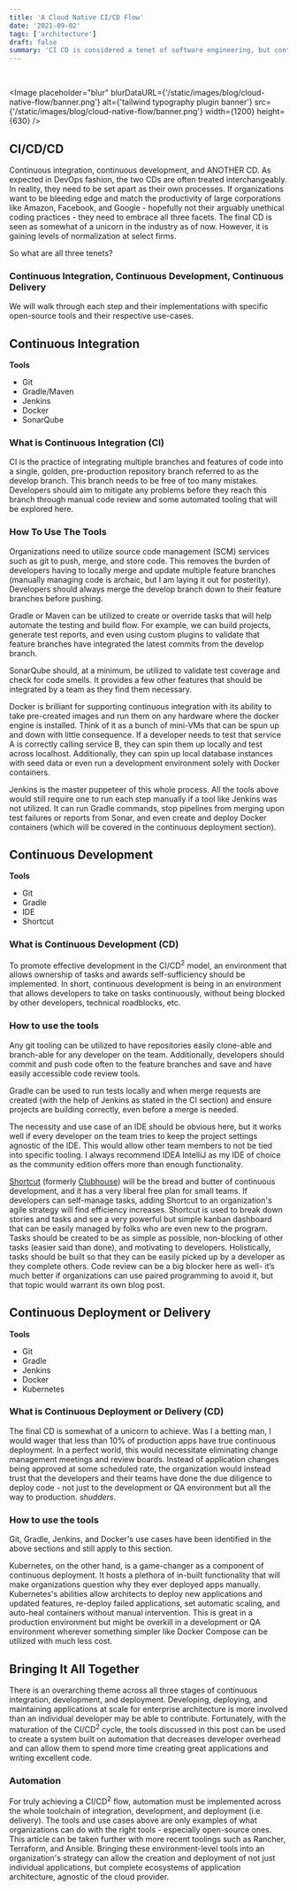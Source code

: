 ```yaml
---
title: 'A Cloud Native CI/CD Flow'
date: '2021-09-02'
tags: ['architecture']
draft: false
summary: 'CI CD is considered a tenet of software engineering, but continuous deployment is often ignored. Combined with the power of cloud native architecture, we examine tooling to achieve CI CD CD.'
---
```


<head>
  <title>
    Cloud Native Continuous Integration, Continuous Development, and Continuous Deployment
  </title>
  <link rel="canonical" href="https://www.bundleapps.io/blog/cloud-native-flow" />
</head>

<Callout
  text="This article was originally published on"
  linkText="bundleapps.io"
  link="https://www.bundleapps.io/blog/cloud-native-flow"
/>

<br />

<Image
  placeholder="blur"
  blurDataURL={'/static/images/blog/cloud-native-flow/banner.png'}
  alt={'tailwind typography plugin banner'}
  src={'/static/images/blog/cloud-native-flow/banner.png'}
  width={1200}
  height={630}
/>

## CI/CD/CD

Continuous integration, continuous development, and ANOTHER CD. As expected in DevOps fashion, the two CDs are often treated interchangeably. In reality, they need to be set apart as their own processes. If organizations want to be bleeding edge and match the productivity of large corporations like Amazon, Facebook, and Google - hopefully not their arguably unethical coding practices - they need to embrace all three facets. The final CD is seen as somewhat of a unicorn in the industry as of now. However, it is gaining levels of normalization at select firms.

So what are all three tenets?

### Continuous Integration, Continuous Development, Continuous Delivery

We will walk through each step and their implementations with specific open-source tools and their respective use-cases.

## Continuous Integration

**Tools**

- Git
- Gradle/Maven
- Jenkins
- Docker
- SonarQube

### What is Continuous Integration (CI)

CI is the practice of integrating multiple branches and features of code into a single, golden, pre-production repository branch referred to as the develop branch. This branch needs to be free of too many mistakes. Developers should aim to mitigate any problems before they reach this branch through manual code review and some automated tooling that will be explored here.

### How To Use The Tools

Organizations need to utilize source code management (SCM) services such as git to push, merge, and store code. This removes the burden of developers having to locally merge and update multiple feature branches (manually managing code is archaic, but I am laying it out for posterity). Developers should always merge the develop branch down to their feature branches before pushing.

Gradle or Maven can be utilized to create or override tasks that will help automate the testing and build flow. For example, we can build projects, generate test reports, and even using custom plugins to validate that feature branches have integrated the latest commits from the develop branch.

SonarQube should, at a minimum, be utilized to validate test coverage and check for code smells. It provides a few other features that should be integrated by a team as they find them necessary.

Docker is brilliant for supporting continuous integration with its ability to take pre-created images and run them on any hardware where the docker engine is installed. Think of it as a bunch of mini-VMs that can be spun up and down with little consequence. If a developer needs to test that service A is correctly calling service B, they can spin them up locally and test across localhost. Additionally, they can spin up local database instances with seed data or even run a development environment solely with Docker containers.

Jenkins is the master puppeteer of this whole process. All the tools above would still require one to run each step manually if a tool like Jenkins was not utilized. It can run Gradle commands, stop pipelines from merging upon test failures or reports from Sonar, and even create and deploy Docker containers (which will be covered in the continuous deployment section).

## Continuous Development

**Tools**

- Git
- Gradle
- IDE
- Shortcut

### What is Continuous Development (CD)

To promote effective development in the CI/CD<sup>2</sup> model, an environment that allows ownership of tasks and awards self-sufficiency should be implemented. In short, continuous development is being in an environment that allows developers to take on tasks continuously, without being blocked by other developers, technical roadblocks, etc.

### How to use the tools

Any git tooling can be utilized to have repositories easily clone-able and branch-able for any developer on the team. Additionally, developers should commit and push code often to the feature branches and save and have easily accessible code review tools.

Gradle can be used to run tests locally and when merge requests are created (with the help of Jenkins as stated in the CI section) and ensure projects are building correctly, even before a merge is needed.

The necessity and use case of an IDE should be obvious here, but it works well if every developer on the team tries to keep the project settings agnostic of the IDE. This would allow other team members to not be tied into specific tooling. I always recommend IDEA IntelliJ as my IDE of choice as the community edition offers more than enough functionality.

[Shortcut](http://shortcut.com/) (formerly [Clubhouse](http://clubhouse.io/)) will be the bread and butter of continuous development, and it has a very liberal free plan for small teams. If developers can self-manage tasks, adding Shortcut to an organization's agile strategy will find efficiency increases. Shortcut is used to break down stories and tasks and see a very powerful but simple kanban dashboard that can be easily managed by folks who are even new to the program. Tasks should be created to be as simple as possible, non-blocking of other tasks (easier said than done), and motivating to developers. Holistically, tasks should be built so that they can be easily picked up by a developer as they complete others. Code review can be a big blocker here as well- it’s much better if organizations can use paired programming to avoid it, but that topic would warrant its own blog post.

## Continuous Deployment or Delivery

**Tools**

- Git
- Gradle
- Jenkins
- Docker
- Kubernetes

### What is Continuous Deployment or Delivery (CD)

The final CD is somewhat of a unicorn to achieve. Was I a betting man, I would wager that less than 10% of production apps have true continuous deployment. In a perfect world, this would necessitate eliminating change management meetings and review boards. Instead of application changes being approved at some scheduled rate, the organization would instead trust that the developers and their teams have done the due diligence to deploy code - not just to the development or QA environment but all the way to production. _shudders_.

### How to use the tools

Git, Gradle, Jenkins, and Docker's use cases have been identified in the above sections and still apply to this section.

Kubernetes, on the other hand, is a game-changer as a component of continuous deployment. It hosts a plethora of in-built functionality that will make organizations question why they ever deployed apps manually. Kubernetes's abilities allow architects to deploy new applications and updated features, re-deploy failed applications, set automatic scaling, and auto-heal containers without manual intervention. This is great in a production environment but might be overkill in a development or QA environment wherever something simpler like Docker Compose can be utilized with much less cost.

## Bringing It All Together

There is an overarching theme across all three stages of continuous integration, development, and deployment. Developing, deploying, and maintaining applications at scale for enterprise architecture is more involved than an individual developer may be able to contribute. Fortunately, with the maturation of the CI/CD<sup>2</sup> cycle, the tools discussed in this post can be used to create a system built on automation that decreases developer overhead and can allow them to spend more time creating great applications and writing excellent code.

### Automation

For truly achieving a CI/CD<sup>2</sup> flow, automation must be implemented across the whole toolchain of integration, development, and deployment (i.e. delivery). The tools and use cases above are only examples of what organizations can do with the right tools - especially open-source ones. This article can be taken further with more recent toolings such as Rancher, Terraform, and Ansible. Bringing these environment-level tools into an organization's strategy can allow the creation and deployment of not just individual applications, but complete ecosystems of application architecture, agnostic of the cloud provider.
